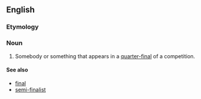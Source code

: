 ==English==

===Etymology===
{{prefix|quarter|finalist}}

===Noun===
{{en-noun}}

# Somebody or something that appears in a [[quarter-final]] of a competition.

====See also====
*[[final]]
*[[semi-finalist]]